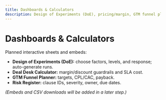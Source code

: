 ```yaml
---
title: Dashboards & Calculators
description: Design of Experiments (DoE), pricing/margin, GTM funnel planning, and risk registers.
---
```


# Dashboards & Calculators

Planned interactive sheets and embeds:
- **Design of Experiments (DoE):** choose factors, levels, and response; auto-generate runs.
- **Deal Desk Calculator:** margin/discount guardrails and SLA cost.
- **GTM Funnel Planner:** targets, CPL/CAC, payback.
- **Risk Register:** clause IDs, severity, owner, due dates.

_(Embeds and CSV downloads will be added in a later step.)_

